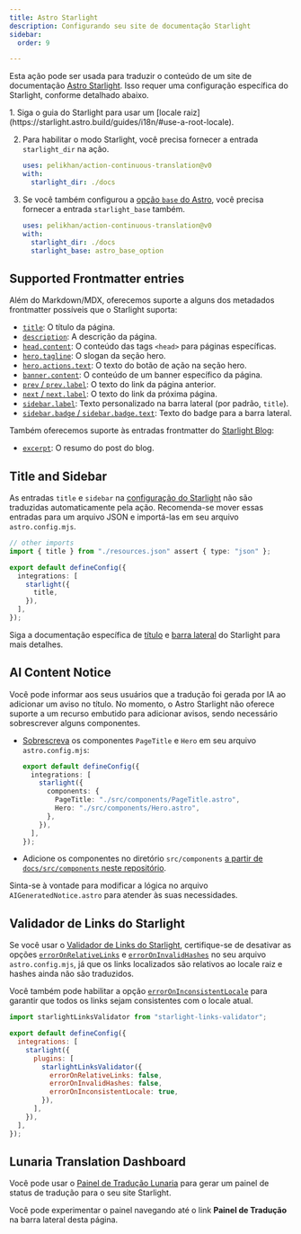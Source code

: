 ```yaml
---
title: Astro Starlight
description: Configurando seu site de documentação Starlight
sidebar:
  order: 9

---
```



Esta ação pode ser usada para traduzir o conteúdo de um site de documentação [Astro Starlight](https://starlight.astro.build/). Isso requer uma configuração específica do Starlight, conforme detalhado abaixo.

<Steps>
  1. Siga o guia do Starlight para usar um [locale raiz](https://starlight.astro.build/guides/i18n/#use-a-root-locale).

  2. Para habilitar o modo Starlight, você precisa fornecer a entrada `starlight_dir` na ação.

     ```yaml title=".github/workflows/ct.yml" "starlight_dir: ./docs"
     uses: pelikhan/action-continuous-translation@v0
     with:
       starlight_dir: ./docs
     ```

  3. Se você também configurou a [opção `base` do Astro](https://docs.astro.build/en/reference/configuration-reference/#base),
     você precisa fornecer a entrada `starlight_base` também.

     ```yaml title=".github/workflows/ct.yml" "starlight_base: astro_base_option"
     uses: pelikhan/action-continuous-translation@v0
     with:
       starlight_dir: ./docs
       starlight_base: astro_base_option
     ```
</Steps>

## Supported Frontmatter entries

Além do Markdown/MDX, oferecemos suporte a alguns dos metadados frontmatter possíveis que o Starlight suporta:

* [`title`](https://starlight.astro.build/reference/frontmatter/#title-required): O título da página.
* [`description`](https://starlight.astro.build/reference/frontmatter/#description): A descrição da página.
* [`head.content`](https://starlight.astro.build/reference/frontmatter/#head): O conteúdo das tags `<head>` para páginas específicas.
* [`hero.tagline`](https://starlight.astro.build/reference/frontmatter/#hero): O slogan da seção hero.
* [`hero.actions.text`](https://starlight.astro.build/reference/frontmatter/#hero): O texto do botão de ação na seção hero.
* [`banner.content`](https://starlight.astro.build/reference/frontmatter/#banner): O conteúdo de um banner específico da página.
* [`prev` / `prev.label`](https://starlight.astro.build/reference/frontmatter/#prev): O texto do link da página anterior.
* [`next` / `next.label`](https://starlight.astro.build/reference/frontmatter/#next): O texto do link da próxima página.
* [`sidebar.label`](https://starlight.astro.build/reference/frontmatter/#sidebar): Texto personalizado na barra lateral (por padrão, `title`).
* [`sidebar.badge` / `sidebar.badge.text`](https://starlight.astro.build/reference/frontmatter/#badge): Texto do badge para a barra lateral.

Também oferecemos suporte às entradas frontmatter do [Starlight Blog](https://starlight-blog-docs.vercel.app/):

* [`excerpt`](https://starlight-blog-docs.vercel.app/guides/frontmatter/#excerpt): O resumo do post do blog.

## Title and Sidebar

As entradas `title` e `sidebar` na [configuração do Starlight](https://starlight.astro.build/reference/configuration/) não são traduzidas automaticamente pela ação.
Recomenda-se mover essas entradas para um arquivo JSON e importá-las em seu arquivo `astro.config.mjs`.

```ts title="astro.config.mjs" {2} /title(?=,)/
// other imports
import { title } from "./resources.json" assert { type: "json" };

export default defineConfig({
  integrations: [
    starlight({
      title,
    }),
  ],
});
```

Siga a documentação específica de [título](https://starlight.astro.build/guides/i18n/#translate-the-site-title) e [barra lateral](https://starlight.astro.build/guides/sidebar/) do Starlight para mais detalhes.

## AI Content Notice

Você pode informar aos seus usuários que a tradução foi gerada por IA ao adicionar um aviso no título. No momento, o Astro Starlight não oferece suporte a um recurso embutido para adicionar avisos, sendo necessário sobrescrever alguns componentes.

* [Sobrescreva](https://starlight.astro.build/guides/overriding-components/#how-to-override) os componentes `PageTitle` e `Hero` em seu arquivo `astro.config.mjs`:

  ```ts title="astro.config.mjs"
  export default defineConfig({
    integrations: [
      starlight({
        components: {
          PageTitle: "./src/components/PageTitle.astro",
          Hero: "./src/components/Hero.astro",
        },
      }),
    ],
  });
  ```

* Adicione os componentes no diretório `src/components` [a partir de `docs/src/components` neste repositório](https://github.com/pelikhan/action-continuous-translation/tree/main/docs/src/components).

Sinta-se à vontade para modificar a lógica no arquivo `AIGeneratedNotice.astro` para atender às suas necessidades.

## Validador de Links do Starlight

Se você usar o [Validador de Links do Starlight](https://github.com/HiDeoo/starlight-links-validator),
certifique-se de desativar as opções [`errorOnRelativeLinks`](https://starlight-links-validator.vercel.app/configuration#erroronrelativelinks) e
[`errorOnInvalidHashes`](https://starlight-links-validator.vercel.app/configuration#erroroninvalidhashes) no seu arquivo `astro.config.mjs`,
já que os links localizados são relativos ao locale raiz e hashes ainda não são traduzidos.

Você também pode habilitar a opção [`errorOnInconsistentLocale`](https://starlight-links-validator.vercel.app/configuration#erroroninconsistentlocale)
para garantir que todos os links sejam consistentes com o locale atual.

```js title="astro.config.mjs" {8-10}
import starlightLinksValidator from "starlight-links-validator";

export default defineConfig({
  integrations: [
    starlight({
      plugins: [
        starlightLinksValidator({
          errorOnRelativeLinks: false,
          errorOnInvalidHashes: false,
          errorOnInconsistentLocale: true,
        }),
      ],
    }),
  ],
});
```

## Lunaria Translation Dashboard

Você pode usar o [Painel de Tradução Lunaria](https://lunaria.dev/integrations/starlight/) para gerar
um painel de status de tradução para o seu site Starlight.

Você pode experimentar o painel navegando até o link **Painel de Tradução** na barra lateral desta página.
